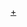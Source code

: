 {{Userbox
  |border-c = #751576
  |border-s = 1
  |id-c     = #751576
  |id-s     = 18aa
  |id-fc    = #fff
  |info-c   = #99CCFF
  |info-s   = 9
  |info-fc  = black
  |id       = 東亞史學交流@<br />SKYPE
  |info     = 假如你有使用'''[[Skype]]3.0'''，歡迎加入[http://www.skype.com/go/joinpublicchat?skypename=seven7pie&topic=%E6%9D%B1%E4%BA%9E%EF%BC%88%E6%97%A5%E9%9F%93%E8%B6%8A%EF%BC%89%E5%8F%B2%E4%BA%A4%E6%B5%81&blob=KZAuDtr_q1Cmn9KZw2tCbcC2iP9XCi3ptbQIQxfQnj1KytoyXhQUHkLvOiywCdlvcLHZ 東亞（日韓越）史學交流討論室]，與大家交流。
}}<noinclude>

[[Category:Skype 使用者|+]]

</noinclude>